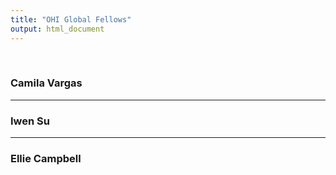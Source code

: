 ```yaml
---
title: "OHI Global Fellows"
output: html_document
---  
```


<br>

### Camila Vargas

***

### Iwen Su

***

### Ellie Campbell